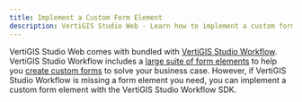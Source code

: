 ```yaml
---
title: Implement a Custom Form Element
description: VertiGIS Studio Web - Learn how to implement a custom form element
---
```



VertiGIS Studio Web comes with bundled with [VertiGIS Studio Workflow](https://www.vertigisstudio.com/products/vertigis-studio-workflow/). VertiGIS Studio Workflow includes a [large suite of form elements](https://docs.vertigisstudio.com/workflow/latest/help/auto-complete.html) to help you [create custom forms](tutorial-display-custom-form.mdx) to solve your business case. However, if VertiGIS Studio Workflow is missing a form element you need, you can implement a custom form element with the VertiGIS Studio Workflow SDK.

<UseCaseContainer>
    <UseCaseCard
        title="VertiGIS Studio Workflow SDK"
        description="Learn more about the VertiGIS Studio Workflow SDK"
        link={useBaseUrl("docs/workflow/overview")}
    />
    <UseCaseCard
        title="Implement a Custom Form Element"
        description="Learn how to build a custom workflow form element in the VertiGIS Studio Workflow SDK"
        link={useBaseUrl(
            "docs/workflow/tutorial-web-implement-star-rating-form-element"
        )}
    />
</UseCaseContainer>
